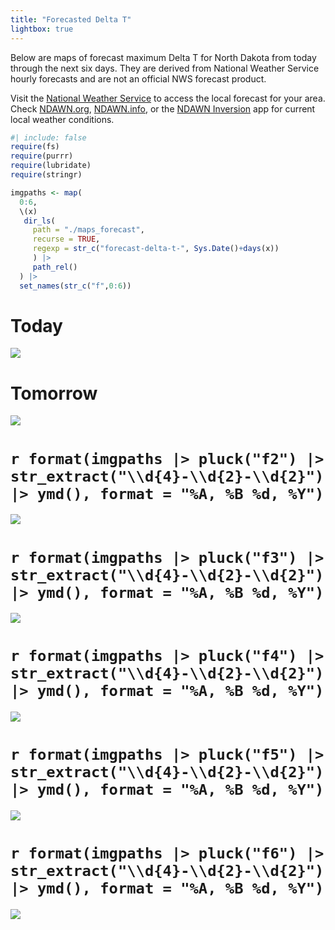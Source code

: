 ```yaml
---
title: "Forecasted Delta T"
lightbox: true
---
```


Below are maps of forecast maximum Delta T for North Dakota from today through the next six days. They are derived from National Weather Service hourly forecasts and are not an official NWS forecast product.

Visit the [National Weather Service](https://www.weather.gov/) to access the local forecast for your area. Check [NDAWN.org](https://ndawn.ndsu.nodak.edu/current.html), [NDAWN.info](https://ndawn.info/), or the [NDAWN Inversion](https://www.ndsu.edu/agriculture/ag-hub/ndawn-inversion) app for current local weather conditions.

```r
#| include: false
require(fs)
require(purrr)
require(lubridate)
require(stringr)

imgpaths <- map(
  0:6,
  \(x)
   dir_ls(
     path = "./maps_forecast",
     recurse = TRUE,
     regexp = str_c("forecast-delta-t-", Sys.Date()+days(x))
     ) |> 
     path_rel()
  ) |> 
  set_names(str_c("f",0:6))
```

# Today
![](`r imgpaths |> pluck("f0")`){group="forecast-gallery"}

# Tomorrow
![](`r imgpaths |> pluck("f1")`){group="forecast-gallery"}

# `r format(imgpaths |> pluck("f2") |> str_extract("\\d{4}-\\d{2}-\\d{2}") |> ymd(), format = "%A, %B %d, %Y")`
![](`r imgpaths |> pluck("f2")`){group="forecast-gallery"}

# `r format(imgpaths |> pluck("f3") |> str_extract("\\d{4}-\\d{2}-\\d{2}") |> ymd(), format = "%A, %B %d, %Y")`
![](`r imgpaths |> pluck("f3")`){group="forecast-gallery"}

# `r format(imgpaths |> pluck("f4") |> str_extract("\\d{4}-\\d{2}-\\d{2}") |> ymd(), format = "%A, %B %d, %Y")`
![](`r imgpaths |> pluck("f4")`){group="forecast-gallery"}

# `r format(imgpaths |> pluck("f5") |> str_extract("\\d{4}-\\d{2}-\\d{2}") |> ymd(), format = "%A, %B %d, %Y")`
![](`r imgpaths |> pluck("f5")`){group="forecast-gallery"}

# `r format(imgpaths |> pluck("f6") |> str_extract("\\d{4}-\\d{2}-\\d{2}") |> ymd(), format = "%A, %B %d, %Y")`
![](`r imgpaths |> pluck("f6")`){group="forecast-gallery"}